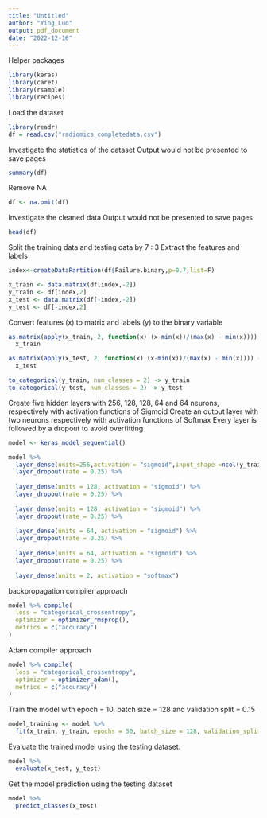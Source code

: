```yaml
---
title: "Untitled"
author: "Ying Luo"
output: pdf_document
date: "2022-12-16"
---
```


Helper packages
```r
library(keras)
library(caret)
library(rsample)   
library(recipes)
```


Load the dataset
```r
library(readr)
df = read.csv("radiomics_completedata.csv")
```


Investigate the statistics of the dataset
Output would not be presented to save pages
```r
summary(df)
```


Remove NA
```r
df <- na.omit(df)
```


Investigate the cleaned data
Output would not be presented to save pages
```r
head(df)
```


Split the training data and testing data by 7 : 3
Extract the features and labels
```r
index<-createDataPartition(df$Failure.binary,p=0.7,list=F)

x_train <- data.matrix(df[index,-2])
y_train <- df[index,2]
x_test <- data.matrix(df[-index,-2])
y_test <- df[-index,2]
```


Convert features (x) to matrix and labels (y) to the binary variable 
```r
as.matrix(apply(x_train, 2, function(x) (x-min(x))/(max(x) - min(x)))) ->
  x_train

as.matrix(apply(x_test, 2, function(x) (x-min(x))/(max(x) - min(x)))) -> 
  x_test

to_categorical(y_train, num_classes = 2) -> y_train
to_categorical(y_test, num_classes = 2) -> y_test

```


Create five hidden layers with 256, 128, 128, 64 and 64 neurons, respectively 
with activation functions of Sigmoid
Create an output layer with two neurons respectively with activation functions 
of Softmax
Every layer is followed by a dropout to avoid overfitting
```r
model <- keras_model_sequential()

model %>%
  layer_dense(units=256,activation = "sigmoid",input_shape =ncol(y_train))%>%
  layer_dropout(rate = 0.25) %>% 
  
  layer_dense(units = 128, activation = "sigmoid") %>%
  layer_dropout(rate = 0.25) %>%
  
  layer_dense(units = 128, activation = "sigmoid") %>%
  layer_dropout(rate = 0.25) %>%
  
  layer_dense(units = 64, activation = "sigmoid") %>%
  layer_dropout(rate = 0.25) %>%
  
  layer_dense(units = 64, activation = "sigmoid") %>%
  layer_dropout(rate = 0.25) %>%
  
  layer_dense(units = 2, activation = "softmax")
```


backpropagation compiler approach
```r
model %>% compile(
  loss = "categorical_crossentropy",
  optimizer = optimizer_rmsprop(),
  metrics = c("accuracy")
)
```


Adam compiler approach
```r
model %>% compile(
  loss = "categorical_crossentropy",
  optimizer = optimizer_adam(),
  metrics = c("accuracy")
)
```


Train the model with epoch = 10, batch size = 128 and validation split = 0.15
```r
model_training <- model %>% 
  fit(x_train, y_train, epochs = 50, batch_size = 128, validation_split = 0.15)
```


Evaluate the trained model using the testing dataset.
```r
model %>%
  evaluate(x_test, y_test)
```


Get the model prediction using the testing dataset
```r
model %>%
  predict_classes(x_test)
```

